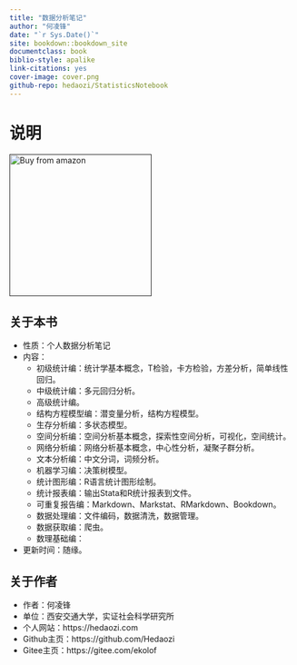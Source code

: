 ```yaml
--- 
title: "数据分析笔记"
author: "何凌锋"
date: "`r Sys.Date()`"
site: bookdown::bookdown_site
documentclass: book
biblio-style: apalike
link-citations: yes
cover-image: cover.png
github-repo: hedaozi/StatisticsNotebook
---
```


# 说明 {#About .unnumbered}

[![Buy from amazon](cover.png){.cover width="250"}]()

## 关于本书 {#AboutThisBook .unnumbered}

- 性质：个人数据分析笔记
- 内容：
  - 初级统计编：统计学基本概念，T检验，卡方检验，方差分析，简单线性回归。
  - 中级统计编：多元回归分析。
  - 高级统计编。
  - 结构方程模型编：潜变量分析，结构方程模型。
  - 生存分析编：多状态模型。
  - 空间分析编：空间分析基本概念，探索性空间分析，可视化，空间统计。
  - 网络分析编：网络分析基本概念，中心性分析，凝聚子群分析。
  - 文本分析编：中文分词，词频分析。
  - 机器学习编：决策树模型。
  - 统计图形编：R语言统计图形绘制。
  - 统计报表编：输出Stata和R统计报表到文件。
  - 可重复报告编：Markdown、Markstat、RMarkdown、Bookdown。
  - 数据处理编：文件编码，数据清洗，数据管理。
  - 数据获取编：爬虫。
  - 数理基础编：
- 更新时间：随缘。

## 关于作者 {#AboutAuthor .unnumbered}

- 作者：何凌锋
- 单位：西安交通大学，实证社会科学研究所
- 个人网站：https://hedaozi.com
- Github主页：https://github.com/Hedaozi
- Gitee主页：https://gitee.com/ekolof
